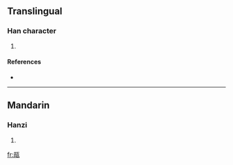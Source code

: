 ==Translingual==

===Han character===
{{Han char|rn=98|rad=瓦|as=07|sn=12|four=|canj=口月一女弓 (RBMVN)}}

# {{defn|Han|sort=瓦07}}

====References====
* {{Han ref|kx=0749.140|dkj=21500|dj=1157.350|hdz=21425.140|uh=74F9|ud=29945}}

----

==Mandarin==

===Hanzi===
{{cmn-hanzi|pin=[[juàn]] ([[juan4]])|wg=chüan<sup>4</sup>}}

# {{defn|Mandarin|sort=瓦07}}

[[fr:瓹]]